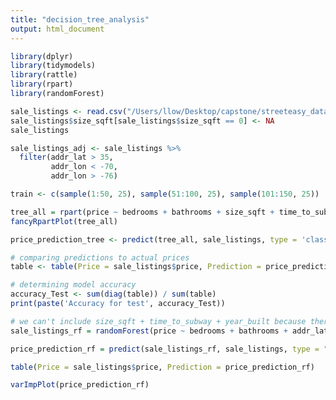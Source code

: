 ```yaml
---
title: "decision_tree_analysis"
output: html_document
---
```


```r
library(dplyr)
library(tidymodels)
library(rattle)
library(rpart)
library(randomForest)
```

```r
sale_listings <- read.csv("/Users/llow/Desktop/capstone/streeteasy_data/sale_listings.csv")
sale_listings$size_sqft[sale_listings$size_sqft == 0] <- NA
sale_listings
```

```r
sale_listings_adj <- sale_listings %>%
  filter(addr_lat > 35,
         addr_lon < -70, 
         addr_lon > -76)
```

```r
train <- c(sample(1:50, 25), sample(51:100, 25), sample(101:150, 25))

tree_all = rpart(price ~ bedrooms + bathrooms + size_sqft + time_to_subway + year_built + addr_lat + addr_lon, data = sale_listings_adj, subset = train, method = "class")
fancyRpartPlot(tree_all)
```

```r
price_prediction_tree <- predict(tree_all, sale_listings, type = 'class')

# comparing predictions to actual prices
table <- table(Price = sale_listings$price, Prediction = price_prediction_tree)

# determining model accuracy
accuracy_Test <- sum(diag(table)) / sum(table)
print(paste('Accuracy for test', accuracy_Test))
```

```r
# we can't include size_sqft + time_to_subway + year_built because there are missing values... can we impute/substitute values in???
sale_listings_rf = randomForest(price ~ bedrooms + bathrooms + addr_lat + addr_lon, data = sale_listings_adj, ntree = 10)

price_prediction_rf = predict(sale_listings_rf, sale_listings, type = "response")

table(Price = sale_listings$price, Prediction = price_prediction_rf)

varImpPlot(price_prediction_rf)
```



